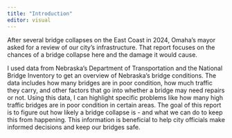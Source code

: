 ```yaml
---
title: "Introduction"
editor: visual
---
```


After several bridge collapses on the East Coast in 2024, Omaha's mayor asked for a review of our city's infrastructure. That report focuses on the chances of a bridge collapse here and the damage it would cause.

I used data from Nebraska's Department of Transportation and the National Bridge Inventory to get an overview of Nebraska's bridge conditions. The data includes how many bridges are in poor condition, how much traffic they carry, and other factors that go into whether a bridge may need repairs or not. Using this data, I can highlight specific problems like how many high traffic bridges are in poor condition in certain areas. The goal of this report is to figure out how likely a bridge collapse is - and what we can do to keep this from happening. This information is beneficial to help city officials make informed decisions and keep our bridges safe.
